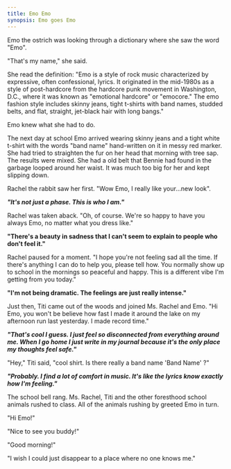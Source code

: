 ```yaml
---
title: Emo Emo
synopsis: Emo goes Emo
---
```


Emo the ostrich was looking through a dictionary where she saw the word "Emo".

"That's my name," she said.

She read the definition: "Emo is a style of rock music characterized by expressive, often confessional, lyrics. It originated in the mid-1980s as a style of post-hardcore from the hardcore punk movement in Washington, D.C., where it was known as "emotional hardcore" or "emocore." The emo fashion style includes skinny jeans, tight t-shirts with band names, studded belts, and flat, straight, jet-black hair with long bangs."

Emo knew what she had to do.

The next day at school Emo arrived wearing skinny jeans and a tight white t-shirt with the words "band name" hand-written on it in messy red marker.  She had tried to straighten the fur on her head that morning with tree sap.  The results were mixed.  She had a old belt that Bennie had found in the garbage looped around her waist.  It was much too big for her and kept slipping down.

Rachel the rabbit saw her first.  "Wow Emo, I really like your...new look".

***"It's not just a phase. This is who I am."***

Rachel was taken aback. "Oh, of course.  We're so happy to have you always Emo, no matter what you dress like."

**"There's a beauty in sadness that I can't seem to explain to people who don't feel it."**

Rachel paused for a moment.  "I hope you're not feeling sad all the time.  If there's anything I can do to help you, please tell how.  You normally show up to school in the mornings so peaceful and happy.  This is a different vibe I'm getting from you today."

**"I'm not being dramatic. The feelings are just really intense."**

Just then, Titi came out of the woods and joined Ms. Rachel and Emo. "Hi Emo, you won't be believe how fast I made it around the lake on my afternoon run last yesterday.  I made record time."

***"That's cool I guess. I just feel so disconnected from everything around me. When I go home I just write in my journal because it's the only place my thoughts feel safe."***

"Hey," Titi said, "cool shirt.  Is there really a band name 'Band Name' ?"

***"Probably. I find a lot of comfort in music. It's like the lyrics know exactly how I'm feeling."***

The school bell rang.  Ms. Rachel, Titi and the other foresthood school animals rushed to class. All of the animals rushing by greeted Emo in turn.

"Hi Emo!"

"Nice to see you buddy!"

"Good morning!"

"I wish I could just disappear to a place where no one knows me."
